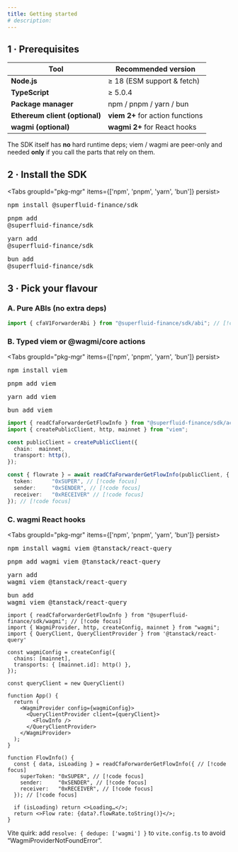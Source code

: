 ```yaml
---
title: Getting started
# description:
---
```


## 1 · Prerequisites

| Tool | Recommended version |
|------|---------------------|
| **Node.js** | ≥ 18 (ESM support & fetch) |
| **TypeScript** | ≥ 5.0.4 |
| **Package manager** | npm / pnpm / yarn / bun |
| **Ethereum client (optional)** | **viem 2+** for action functions |
| **wagmi (optional)** | **wagmi 2+** for React hooks |

The SDK itself has **no** hard runtime deps; viem / wagmi are peer-only and needed **only** if you call the parts that rely on them.


## 2 · Install the SDK

<Tabs groupId="pkg-mgr" items={['npm', 'pnpm', 'yarn', 'bun']} persist>
  <Tab value="npm">
    <CodeBlock lang="bash" keepBackground>
      <Pre>npm install @superfluid-finance/sdk</Pre>
    </CodeBlock>
  </Tab>
  <Tab value="pnpm">
    <CodeBlock lang="bash" keepBackground>
      <Pre>pnpm add @superfluid-finance/sdk</Pre>
    </CodeBlock>
  </Tab>
  <Tab value="yarn">
    <CodeBlock lang="bash" keepBackground>
      <Pre>yarn add @superfluid-finance/sdk</Pre>
    </CodeBlock>
  </Tab>
  <Tab value="bun">
    <CodeBlock lang="bash" keepBackground>
      <Pre>bun add @superfluid-finance/sdk</Pre>
    </CodeBlock>
  </Tab>
</Tabs>

## 3 · Pick your flavour

### A. Pure ABIs (no extra deps)

```ts
import { cfaV1ForwarderAbi } from "@superfluid-finance/sdk/abi"; // [!code focus]
```

### B. Typed viem or @wagmi/core actions

<Tabs groupId="pkg-mgr" items={['npm', 'pnpm', 'yarn', 'bun']} persist>
  <Tab value="npm">
    <CodeBlock lang="bash" keepBackground>
      <Pre>npm install viem</Pre>
    </CodeBlock>
  </Tab>
  <Tab value="pnpm">
    <CodeBlock lang="bash" keepBackground>
      <Pre>pnpm add viem</Pre>
    </CodeBlock>
  </Tab>
  <Tab value="yarn">
    <CodeBlock lang="bash" keepBackground>
      <Pre>yarn add viem</Pre>
    </CodeBlock>
  </Tab>
  <Tab value="bun">
    <CodeBlock lang="bash" keepBackground>
      <Pre>bun add viem</Pre>
    </CodeBlock>
  </Tab>
</Tabs>

```ts
import { readCfaForwarderGetFlowInfo } from "@superfluid-finance/sdk/actions"; // [!code focus]
import { createPublicClient, http, mainnet } from "viem";

const publicClient = createPublicClient({
  chain:  mainnet,
  transport: http(),
});

const { flowrate } = await readCfaForwarderGetFlowInfo(publicClient, { // [!code focus]
  token:      "0xSUPER", // [!code focus]
  sender:     "0xSENDER", // [!code focus]
  receiver:   "0xRECEIVER" // [!code focus]
}); // [!code focus]
```

### C. wagmi React hooks

<Tabs groupId="pkg-mgr" items={['npm', 'pnpm', 'yarn', 'bun']} persist>
  <Tab value="npm">
    <CodeBlock lang="bash" keepBackground>
      <Pre>npm install wagmi viem @tanstack/react-query</Pre>
    </CodeBlock>
  </Tab>
  <Tab value="pnpm">
    <CodeBlock lang="bash" keepBackground>
      <Pre>pnpm add wagmi viem @tanstack/react-query</Pre>
    </CodeBlock>
  </Tab>
  <Tab value="yarn">
    <CodeBlock lang="bash" keepBackground>
      <Pre>yarn add wagmi viem @tanstack/react-query</Pre>
    </CodeBlock>
  </Tab>
  <Tab value="bun">
    <CodeBlock lang="bash" keepBackground>
      <Pre>bun add wagmi viem @tanstack/react-query</Pre>
    </CodeBlock>
  </Tab>
</Tabs>

```tsx
import { readCfaForwarderGetFlowInfo } from "@superfluid-finance/sdk/wagmi"; // [!code focus]
import { WagmiProvider, http, createConfig, mainnet } from "wagmi";
import { QueryClient, QueryClientProvider } from '@tanstack/react-query'

const wagmiConfig = createConfig({
  chains: [mainnet],
  transports: { [mainnet.id]: http() },
});

const queryClient = new QueryClient()

function App() {
  return (
    <WagmiProvider config={wagmiConfig}>
      <QueryClientProvider client={queryClient}>
        <FlowInfo />
      </QueryClientProvider>
    </WagmiProvider>
  );
}

function FlowInfo() {
  const { data, isLoading } = readCfaForwarderGetFlowInfo({ // [!code focus]
    superToken: "0xSUPER", // [!code focus]
    sender:     "0xSENDER", // [!code focus]
    receiver:   "0xRECEIVER", // [!code focus]
  }); // [!code focus]

  if (isLoading) return <>Loading…</>;
  return <>Flow rate: {data?.flowRate.toString()}</>;
}
```

Vite quirk: add `resolve: { dedupe: ['wagmi'] }` to `vite.config.ts` to avoid “WagmiProviderNotFoundError”.